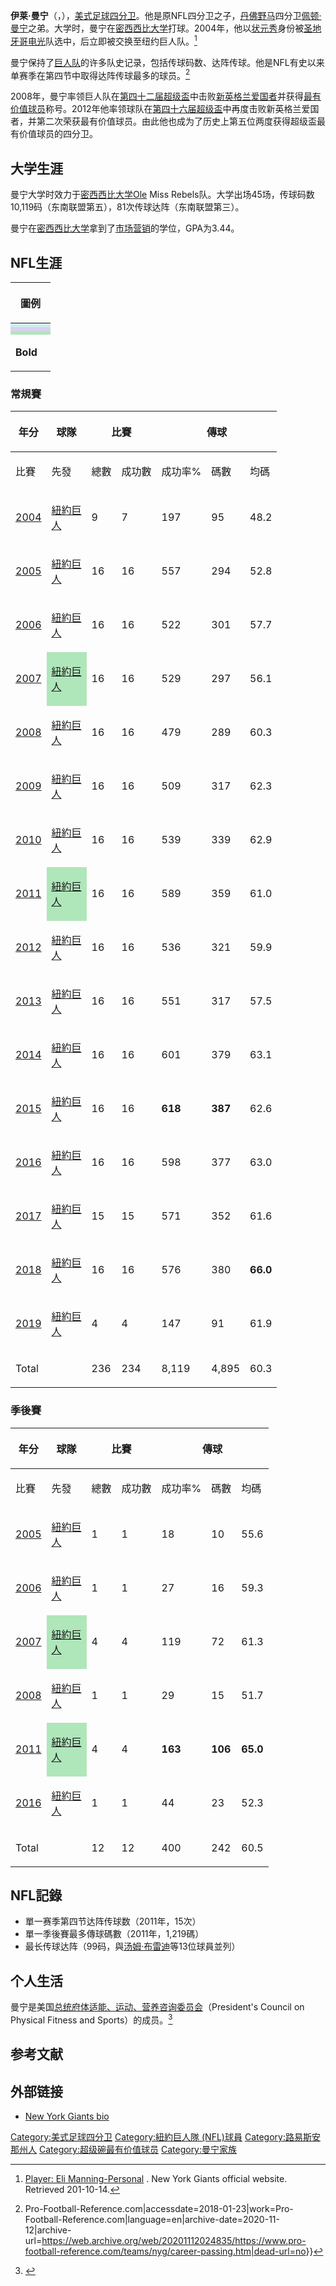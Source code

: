{{Infobox NFL player
| name = 伊莱·曼宁<br />Eli Manning
| image = Eli Manning 2019 (cropped).jpg
|caption=
| current_team = 
| number = 10
|currentposition=四分卫
|birth_date={{Birth date and age|1981|1|3}}
|birth_place= [[路易斯安那州|路易斯安那州]][[新奥尔良|新奥尔良]]
|heightft=6
|heightin=4
|weight=218
|debutyear=2004年
|debutteam=纽约巨人
|college=[[密西西比大学|密西西比]]
|draftyear=2004年
|draftround=1
|draftpick=1
| pastteams = 
* [[纽约巨人|纽约巨人]] ({{NFL Year|2004}}–{{NFL Year|2019}})
| status = 
|highlights=<nowiki></nowiki>
* 2次[[超级盃|超级盃]]冠军（[[第四十二届超级盃|XLII]]、[[第四十六届超级盃|XLVI]])
* 2次超级盃最有价值球员（XLII、XLVI）
* 2次國聯冠軍（2007、2011）
* 4次入选[[職業盃|職業盃]]（2008、2011、2012、2015）
* 1次年度華特·培頓獎（Walter Payton Man of the Year Award）（2016）
* 1次年度巴特·斯塔爾獎（Bart Starr Award）（2020）
* 1次年度麥斯威爾獎（Maxwell Award）（2003）
* 1次年度強尼·金臂獎（Johnny Unitas Golden Arm Award）（2003）
* 1次年度東南聯盟年度最佳進攻球員（SEC Offensive Player of the Year）（2003）
* 入選全美大學全明星第二隊（2003）
* 入選東南聯盟全明星第一隊（2003）
* 紐約巨人隊10號退役
* 密西西比大学Ole Miss Rebels隊10號退役
|statseason=2019
|statweek=17
|statlabel1=传球次数
|statvalue1=8,119
|statlabel2=传球完成
|statvalue2=4,895
|statlabel3=传球完成率
|statvalue3=60.3
|statlabel4=[[达阵_(美式足球)|达阵]]–[[拦截|拦截]]
|statvalue4=366–244
|statlabel5=传球码数
|statvalue5=57,023
|statlabel6=四分卫评分
|statvalue6=84.1
|nfl=MAN473170
}}
'''伊莱·曼宁'''（{{lang-en|Eli Manning}}，{{bd|1981年|1月3日|||Manning, Eli}}），[[美式足球|美式足球]][[四分卫|四分卫]]。他是原NFL四分卫{{link-en|阿奇·曼寧|Archie Manning}}之子，[[丹佛野马|丹佛野马]]四分卫[[佩顿·曼宁|佩顿·曼宁]]之弟。大学时，曼宁在[[密西西比大学|密西西比大学]]打球。2004年，他以[[NFL状元秀|状元秀]]身份被[[圣地牙哥电光|圣地牙哥电光]]队选中，后立即被交换至纽约巨人队。<ref name="Giantsbio">[http://www.giants.com/team/roster/Eli-Manning/076f2201-496c-4eb7-83e2-18a01a412059 Player: Eli Manning-Personal] {{Wayback|url=http://www.giants.com/team/roster/Eli-Manning/076f2201-496c-4eb7-83e2-18a01a412059 |date=20110930140557 }}. New York Giants official website. Retrieved 201-10-14.</ref>

曼宁保持了[[纽约巨人|巨人队]]的许多队史记录，包括传球码数、达阵传球。他是NFL有史以来单赛季在第四节中取得达阵传球最多的球员。<ref>{{Cite web|url=https://www.pro-football-reference.com/teams/nyg/career-passing.htm|title=New York Giants Career Passing Leaders {{!}} Pro-Football-Reference.com|accessdate=2018-01-23|work=Pro-Football-Reference.com|language=en|archive-date=2020-11-12|archive-url=https://web.archive.org/web/20201112024835/https://www.pro-football-reference.com/teams/nyg/career-passing.htm|dead-url=no}}</ref>

2008年，曼宁率领巨人队在[[第四十二届超级盃|第四十二届超级盃]]中击败[[新英格兰爱国者|新英格兰爱国者]]并获得[[超级碗最有价值球员|最有价值球员]]称号。2012年他率领球队在[[第四十六届超级盃|第四十六届超级盃]]中再度击败新英格兰爱国者，并第二次荣获最有价值球员。由此他也成为了历史上第五位两度获得超级盃最有价值球员的四分卫。

== 大学生涯 ==
曼宁大学时效力于[[密西西比大学|密西西比大学]]Ole Miss Rebels队。大学出场45场，传球码数10,119码（东南联盟第五），81次传球达阵（东南联盟第三）。

曼宁在[[密西西比大学|密西西比大学]]拿到了[[市场营销|市场营销]]的学位，GPA为3.44。

== NFL生涯 ==
{| class="wikitable"
|-
! colspan="2"|圖例
|-
| style="background:#cfecec; width:3em;"|
| 聯盟領先者
|-
| style="background:#E0CEF2; width:3em;"|
| NFL記錄
|-
| style="background:#afe6ba; width:3em;"|
| 贏得超級盃
|-
| '''Bold'''
| 生涯最高
|}

=== 常規賽 ===
{| class="wikitable" style="text-align:center;"
|-
! rowspan="2"|年分
! rowspan="2"|球隊
! colspan="2"|比賽
! colspan="9"|傳球
! colspan="4"|沖球
! colspan="2"|擒殺
! colspan="2"|掉球
|-
! 比賽 !! 先發 !! 總數 !! 成功數 !! 成功率% !! 碼數 !! 均碼 !! 最長距離 !! 達陣 !! 被抄截 !! 四分衛評分 !! 次數 !! 碼數 !! 均碼 !! 達陣 !! 擒殺 !! 被擒殺失碼 !! 掉球 !! 掉球被搶
|-
! [[2004_NFL_season|2004]] !! [[紐約巨人|紐約巨人]]
| 9 || 7 || 197 || 95 || 48.2 || 1,043 || 5.3 || 52 || 6 || 9 || 55.4 || 6 || 35 || '''5.8''' || 0 || 13 || 83|| 3 || 1
|-
! [[2005_NFL_season|2005]] !! [[紐約巨人|紐約巨人]]
| 16 || 16 || 557 || 294 || 52.8 || 3,762 || 6.8 || 78 || 24 || 17 || 75.9 || 29 || '''80''' || 2.8 || 1 || 28 || 184 || 9 || 2
|-
! [[2006_NFL_season|2006]] !! [[紐約巨人|紐約巨人]]
| 16 || 16 || 522 || 301 || 57.7 || 3,244 || 6.2 || 55 || 24 || 18 || 77.0 || 25 || 21 || 0.8 || 0 || 25 || 186 || 9 || 2
|-
! [[2007_NFL_season|2007]] !! style="background:#afe6ba; width:3em;"|[[紐約巨人|紐約巨人]]
| 16 || 16 || 529 || 297 || 56.1 || 3,336 || 6.3 || 60 || 23 || style="background:#cfecec; width:3em;"|20 || 73.9 || 29 || 69 || 2.4 || 1 || 27 || 217 || 13 || 7
|-
! [[2008_NFL_season|2008]] !! [[紐約巨人|紐約巨人]]
| 16 || 16 || 479 || 289 || 60.3 || 3,238 || 6.8 || 48 || 21 || 10 || 86.4 || 20 || 10 || 0.5 || 1 || 27 || 174 || 5 || 2
|-
! [[2009_NFL_season|2009]] !! [[紐約巨人|紐約巨人]]
| 16 || 16 || 509 || 317 || 62.3 || 4,021 || 7.9 || 74 || 27 || 14 || 93.1 || 17 || 65 || 3.8 || 0 || 30 || 216 || 13 || '''8'''
|-
! [[2010_NFL_season|2010]] !! [[紐約巨人|紐約巨人]]
| 16 || 16 || 539 || 339 || 62.9 || 4,002 || 7.4 || style="background:#cfecec; width:3em;"|92 || 31 || style="background:#cfecec; width:3em;"|25 || 85.3 || 32|| 70 || 2.2 || 0 || 16 || 117 || 7 || 5
|-
! [[2011_NFL_season|2011]] !! style="background:#afe6ba; width:3em;"|[[紐約巨人|紐約巨人]]
| 16 || 16 || 589 || 359 || 61.0 || '''4,933''' || '''8.4''' || style="background:#E0CEF2; width:3em"|'''99''' || 29 || 16 || 92.9 || '''35''' || 15 || 0.4 || 1 || 28 || 199 || 8 || 4
|-
! [[2012_NFL_season|2012]] !! [[紐約巨人|紐約巨人]]
| 16 || 16 || 536 || 321 || 59.9 || 3,948 || 7.4 || 80 || 26 || 15 || 87.2 || 20 || 30 || 1.5 || 0 || 19 || 136 || 4 || 1
|-
! [[2013_NFL_season|2013]] !! [[紐約巨人|紐約巨人]]
| 16 || 16 || 551 || 317 || 57.5 || 3,818 || 6.9 || 70 || 18 || style="background:#cfecec; width:3em;"|'''27''' || 69.4 || 18 || 36 || 2.0 || 0 || 39 || 281 || 7 || 2
|-
! [[2014_NFL_season|2014]] !! [[紐約巨人|紐約巨人]]
| 16 || 16 || 601 || 379 || 63.1 ||4,410|| 7.3 || 80 || 30 || 14 || 92.1 || 12 || 31 || 2.6 || 1 || 28 || 187 || 7 || 4
|-
! [[2015_NFL_season|2015]] !! [[紐約巨人|紐約巨人]]
| 16 || 16 || '''618''' || '''387''' || 62.6 || 4,432 || 7.2 || 87 || '''35''' || 14 || '''93.6''' || 20 || 61 || 3.1 || 0 || 27 || 157 || 11 || 4
|-
! [[2016_NFL_season|2016]] !! [[紐約巨人|紐約巨人]]
| 16 || 16 || 598 || 377 || 63.0 || 4,027 || 6.7 || 75 || 26 || 16 || 86.0 || 21 || −9 || −0.4 || 0 || 21 || 142 || 7 || 4
|-
! [[2017_NFL_season|2017]] !! [[紐約巨人|紐約巨人]]
| 15 || 15 || 571 || 352 || 61.6 || 3,468 || 6.1 || 77 || 19 || 13 || 80.4 || 12 || 26 || 2.2 || 1 || 31 || 189 || 11 || 5
|-
! [[2018_NFL_season|2018]] !! [[紐約巨人|紐約巨人]]
| 16 || 16 || 576 || 380 || '''66.0''' || 4,299 || 7.5 || 58 || 21 || 11 || 92.4 || 15 || 20 || 1.3 || 1 || '''47'''|| '''358''' || 7 || 4
|-
! [[2019_NFL_season|2019]] !! [[紐約巨人|紐約巨人]]
| 4 || 4 || 147 || 91 || 61.9 || 1,042 || 7.1 || 55 || 6 || 5 || 82.6 || 4 || 7 || 1.8 || 0 || 5 || 44 || 3 || 1
|-
! colspan="2"|Total !! 236 !! 234 !! 8,119 !! 4,895 !! 60.3 !! 57,023 !! 7.0 !! style="background:#E0CEF2; width:3em;"|99 !! 366 !! 244 !! 84.1 !! 315 !! 567 !! 1.8 !! 7 !! 411 !! 2,870 !! 125 !! 56
|}

=== 季後賽 ===
{| class="wikitable" style="text-align: center;"
|-
! rowspan="2"|年分
! rowspan="2"|球隊
! colspan="2"|比賽
! colspan="9"|傳球
! colspan="4"|沖球
! colspan="2"|擒殺
! colspan="2"|掉球
|-
! 比賽 !! 先發 !! 總數 !! 成功數 !! 成功率% !! 碼數 !! 均碼 !! 最長距離 !! 達陣 !! 被抄截 !! 四分衛評分 !! 次數 !! 碼數 !! 均碼 !! 達陣 !! 擒殺 !! 被擒殺失碼 !! 掉球 !! 掉球被搶
|-
! [[2005–06_NFL_playoffs|2005]] !! [[紐約巨人|紐約巨人]]
| 1 || 1 || 18 || 10 || 55.6 || 113 || 6.3 || 25 || 0 || '''3''' || 35.0 || 0 || 0 || 0.0 || 0 || 4 || 22 || 1 || 1
|-
! [[2006–07_NFL_playoffs|2006]] !! [[紐約巨人|紐約巨人]]
| 1 || 1 || 27 || 16 || 59.3 || 161 || 6.0 || 29 || 2 || 1 || 85.6 || 2 || 4 || 2.0 || 0 || 1 || 7 || 0 || 0
|-
! [[2007–08_NFL_playoffs|2007]] !! style="background:#afe6ba; width:3em;"|[[紐約巨人|紐約巨人]]
| 4 || 4 || 119 || 72 || 61.3 || 854 || 7.2 || 52 || 6 || 1 || 95.7 || 8 || 10 || 1.3 || 0 || 9 || 47 || '''2''' || 0
|-
! [[2008–09_NFL_playoffs|2008]] !! [[紐約巨人|紐約巨人]]
| 1 || 1 || 29 || 15 || 51.7 || 169 || 5.8 || 34 || 0 || 2 || 40.7 || 1 || 0 || 0.0 || 0 || 0 || 0 || 0 || 0
|-
! [[2011–12_NFL_playoffs|2011]] !! style="background:#afe6ba; width:3em;"|[[紐約巨人|紐約巨人]]
| 4 || 4 || '''163''' || '''106''' || '''65.0''' ||style="background:#E0CEF2; width:3em;"| '''1,219''' || '''7.5''' || '''72''' || '''9''' || 1 || '''103.3''' || 8 || '''20''' || 2.5 || 0 || '''11''' || '''75''' || 1 || 0
|-
! [[2016–17_NFL_playoffs|2016]] !! [[紐約巨人|紐約巨人]]
| 1 || 1|| 44 || 23 || 52.3 || 299 || 6.8 || 51 || 1 || 1 || 72.1 || 1 || 11 || '''11.0''' || 0 || 2 || 4 || 1 || 1
|-
! colspan="2"|Total !! 12 !! 12 !! 400 !! 242 !! 60.5 !! 2,815 !! 7.0 !! 72 !! 18 !! 9 !! 87.4 !! 20 !! 45 !! 2.3 !! 0 !! 27 !! 155 !! 5 !! 2
|}

== NFL記錄 ==
* 單一赛季第四节达阵传球数（2011年，15次）
* 單一季後賽最多傳球碼數（2011年，1,219碼）
* 最长传球达阵（99码，與[[汤姆·布雷迪|汤姆·布雷迪]]等13位球員並列）

== 个人生活 ==
曼宁是美国[[总统府体适能、运动、营养咨询委员会|总统府体适能、运动、营养咨询委员会]]（President's Council on Physical Fitness and Sports）的成员。<ref>{{cite web|url=http://www.fitness.gov/about_bios.htm |date=2012-02-06 |title=About the Council: Council Members Biographies |author=President's Council on Physical Fitness and Sports |accessdate=2012-02-06 |deadurl=yes |archiveurl=https://web.archive.org/web/20120204083756/http://www.fitness.gov/about_bios.htm |archivedate=2012-02-04 }}</ref>

== 参考文献 ==
{{Reflist}}

== 外部链接 ==
{{Wikiquote}}
{{Commons category|Eli Manning}}
* [https://www.giants.com/team/players-roster/eli-manning/ New York Giants bio] {{Wayback|url=https://www.giants.com/team/players-roster/eli-manning/ |date=20180521110133 }}

{{Super Bowl MVPs}}
{{NFL Number One Draft Picks}}

{{Authority control}}
{{DEFAULTSORT:Manning, Eli}}
[[Category:美式足球四分卫|Category:美式足球四分卫]]
[[Category:紐約巨人隊_(NFL)球員|Category:紐約巨人隊 (NFL)球員]]
[[Category:路易斯安那州人|Category:路易斯安那州人]]
[[Category:超级碗最有价值球员|Category:超级碗最有价值球员]]
[[Category:曼宁家族|Category:曼宁家族]]